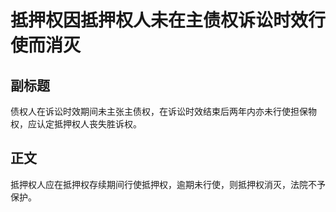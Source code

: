 # 抵押权因抵押权人未在主债权诉讼时效行使而消灭
## 副标题
债权人在诉讼时效期间未主张主债权，在诉讼时效结束后两年内亦未行使担保物权，应认定抵押权人丧失胜诉权。
## 正文
抵押权人应在抵押权存续期间行使抵押权，逾期未行使，则抵押权消灭，法院不予保护。